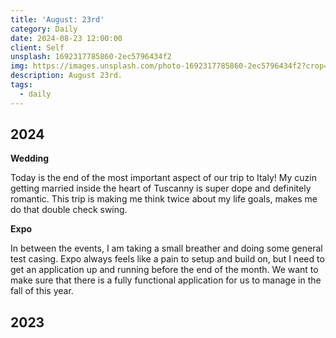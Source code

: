 ```yaml
---
title: 'August: 23rd'
category: Daily
date: 2024-08-23 12:00:00
client: Self
unsplash: 1692317785860-2ec5796434f2
img: https://images.unsplash.com/photo-1692317785860-2ec5796434f2?crop=entropy&cs=srgb&fm=jpg&ixid=MnwzNjM5Nzd8MHwxfHJhbmRvbXx8fHx8fHx8fDE2ODE3NDg2ODY&ixlib=rb-4.0.3&q=85
description: August 23rd. 
tags:
  - daily
---
```



## 2024

**Wedding**

Today is the end of the most important aspect of our trip to Italy!
My cuzin getting married inside the heart of Tuscanny is super dope and definitely romantic.
This trip is making me think twice about my life goals, makes me do that double check swing.


**Expo**

In between the events, I am taking a small breather and doing some general test casing.
Expo always feels like a pain to setup and build on, but I need to get an application up and running before the end of the month.
We want to make sure that there is a fully functional application for us to manage in the fall of this year.

## 2023

